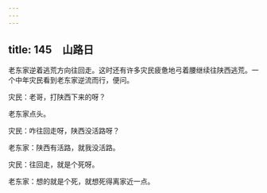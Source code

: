 ```yaml
---
---
---
```

title: 145　山路日
---




老东家逆着逃荒方向往回走。这时还有许多灾民疲惫地弓着腰继续往陕西逃荒。一个中年灾民看到老东家逆流而行，便问。

灾民：老哥，打陕西下来的呀？

老东家点头。

灾民：咋往回走呀，陕西没活路呀？

老东家：陕西有活路，就我没活路。

灾民：往回走，就是个死呀。

老东家：想的就是个死，就想死得离家近一点。